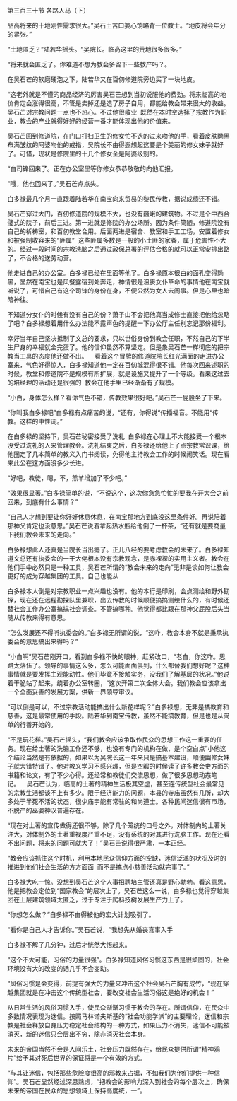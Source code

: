

第三百三十节 各路人马（下）

品高将来的十地刚性需求很大。”吴石土苦口婆心饷略背一位教士。“地皮将会年分的紧张。”

“土地匿乏？”陆若华摇头。“吴院长。临高这里的荒地很多很多。”

“将来就会匿乏了。你难道不想为教会多留下一些教产吗？。

在吴石芒的软磨硬泡之下，陆若华又在百仞修道院旁边买了一块地皮。

“这老外就是不懂的商品经济的厉害吴石芒想到当初说服他的费劲。将来临高的地价肯定会涨得很高，不管是卖掉还是造了房子自用，都能给教会带来很大的收益。吴石芒对宗教问题一点也不热心。不过他很敬业  既然在本时空选择了宗教作为职业，教会的产业就得好好的经营一番才能体现出他的价值来。

吴石芒回到修道院，在门口打扫卫生的修女忙不迭的过来吻他的手，看着皮肤黝黑布满皱纹的阿婆吻他的戒指，吴院长不由得遐想起这要是个美丽的修女妹子就好了。可惜，现状是修院里的十几个修女全是阿婆级别的。

“白司锋回来了。正在办公室里等你修女恭恭敬敬的向他汇报。

“哦，他也回来了。”吴石芒点点头。

白多禄最几个月一直跟着陆若华在南宝向来贸易的黎民传教，据说成绩还不错。

吴石芒穿过大门，百仞修道院的规模不大，也没有巍峨的建筑物。不过是个中西合璧式的院子，前后三进。第一进就是修院的办公场所。因为条件简陋，修道院没有自己的祈祷室，和百仞教堂合用。后面两进是宿舍、教室和手工工场，安置着修女和被强制收容来的“匪属”  这些匪属多数是一般的小土匪的家眷，属于危害性不大的。经过一段时间的宗教洗脑之后通过政保总署的评估合格的就可以正常安排出路了，不合格的送劳动营。

他走进自己的办公室。白多禄已经在里面等他了。白多禄原本很白的面孔变得黝黑，显然在南宝也是风餐露宿到处奔走，神情很是沮丧女仆革命的事情他在南宝就听说了，可惜自己有这个司锋的身份在身，不便公然为女人去闹事。但是心里也暗暗神往。

不知道分女仆的时候有没有自己的份？萧子山不会把他真当成修士直接把他给忽略了吧？白多禄想着用什么办法能不露声色的提醒一下办公厅主任别忘记那份福利。

幸好当年自己坚决抵制了文总的要求，只以世俗身份到教会任职，不然自己的下半生尸身的幸福就全完蛋了。他的信仰虽然不算坚定。但是象吴石芒一样彻底的把宗教当工具的态度他还做不出。    看着这个冒牌的修道院院长红光满面的走进办公室来，气色好得惊人，白多禄知道他一定在百仞城混得很不错。他每次回来述职的时候，教堂和修道院不是规模有所扩展，就是设施又提升了一个等级。看来这过去的培经理的活动还是很强的  教会在他手里已经渐渐有了规模。

“小白，身体怎么样？看你气色不错，传教效果很好吧。”吴石芒一屁股坐了下来。

“你叫我白多禄吧”白多禄有点痛苦的说，“还有，你得说“传播福音。不能用“传教。这样的中性词。”

在白多禄的坚持下，吴石芒秘密接受了洗礼  白多禄在心理上不大能接受一个根本没受过洗礼的人来管理教会。洗礼结束之后，白多禄还给他上了点宗教常识课，给他圈定了几本简单的教义入门书阅读，免得他主持教会工作的时候闹笑话。现在看来此公在这方面没多少长进。

“好吧，教徒，嗯，不，羔羊增加了不少吧。”

“效果很显著。”白多禄简单的说，“不说这个，这次你急急忙忙的要我在开大会之前回来，到底有什么事情？”

“自己人才想到要让你好好休息休息，在南宝那地方到底没这里条件好。再说陪着那神父肯定也没意思。”吴石芒说着拿起热水瓶给他倒了一杯茶，“还有就是要商量下我们教会未来的走向。”

白多禄想此人还真是当院长当出瘾了。正儿八经的要考虑教会的未来了。白多禄知道文总还有执委会的一干大佬根本没有宗教观念，是赤裸裸的实用主义者。教会在他们手中必然只是一种工具，吴石芒所谓的“教会未来的走向”无非是谈如何让教会更好的成为穿越集团的工具。自己也能从

白多禄本人倒是对宗教职业一点兴趣也没有。他的本行是印刷，会点测绘和野外勘探，现在还在远程勘探队里兼职，出去传教的时候顺便搞搞测绘什么的，有时候还替社会工作办公室搞搞社会调查。不管搞哪种。他觉得都比跟在那神父屁股后头当随从传教来得有意思。

“怎么发展还不得听执委会的。”白多禄无所谓的说，“这咋，教会本身不就是秉承执委会的意思搞出来得吗？”

“小白啊”吴石芒刚开口，看到白多禄不快的眼神，赶紧改口，“老白，你这咋。思路太落伍了。领导的事情这么多，怎么可能面面俱到，什么都替我们想好呢？这种事情就是要发挥主观能动性。他们毕竟不接触实务，没我们了解基层的状况。”他说着干脆站了起来，绕着办公室转圈，“这次开第二次全体大会。我们教会应该拿出一个全面妥善的发展方案，供新一界领导审议。

“可以倒是可以，不过宗教活动能搞出什么新花样呢？”白多禄想，无非是搞教育和慈善，这是最常使用的手段。陆若华到南宝传教，虽然不能搞教育，但是也是从简单的行善开始的。

“不是玩花样。”吴石芒摇头，“我们教会应该争取作民众的思想工作这一重要的任务。现在给土著的洗脑工作还不够，也没有专门的机构在做，是个空白点”小他这个结论当然是有依据的，如果以为吴院长这一年来只是搞基本建设，顺便幽修女妹子就大错特错了。他对教义学习不感兴趣，但是空暇的时候读了许多教会史方面的书籍和论文，有了不少心得。还经常和教徒们交流思想，做了很多思想动态笔记。    吴石芒认为，临高的土著的精神生活极其空虚，甚至连传统型社会最常见的宗教生活都谈不上有多少。限于经济能力的问题，本县的寺庙虽然有几所，却大多处于半死不活的状态，很少庙宇能有常驻的和尚道士。各种民间迷信很有市场，不脱产的巫婆神汉普遍存在。

“现在对土著的宣传做得还很不够，除了几个笼统的口号之外，对体制内的土著关注大，对体制外的土著重视度严重不足，没有系统的对其进行洗脑工作。现在还看不出问题，将来的问题可就大了！”吴石芒说得很严肃，一本正经。

“教会应该抓住这个时机，利用本地民众信仰方面的空缺，迷信泛滥的状况及时的推进到他们社会生活的方方面面  而不是搞点小慈善活动就完事了。”

白多禄大吃一惊。没想到吴石芒这个人事招聘培主管还真是野心勃勃。看这意思，他是把教会定位到“国家教会”的层次上了。吴石芒这么一说，白多禄也觉得穿越集团在上层建筑领域太匿乏，过于专注于爬科技树发展生产力上了。

“你想怎么做？”自多禄不由得被他的宏大计划吸引了。

“看你是自己人才告诉你。”吴石芒说，“我想先从婚丧喜事入手

白多禄不解了几分钟，过后才恍然大悟起来。

“这个不大可能，习俗的力量很强”。白多禄知道风俗习惯这东西是很顽固的，社会环境没有大的改变的话几乎不会变动。

“风俗习惯是会变得，前提有强大的力量来冲击这个社会吴石芒胸有成竹，“现在穿越集团就是在冲击这个传统型社会，要改变社会生活习俗这是绝好的机会！”

从日常生活的风俗习惯入手，使民众渐渐习惯于教会的存在。所谓信仰，在民众中多数情况表现为迷信。按照马林诺夫斯基的“社会功能学派”的主要理论，迷信和宗教是社会释放自身压力稳定社会结构的一种方式，如果压力不消失，迷信不可能被消灭，新的迷信只会层出不穷，除非消灭社会本身。

未来的帝国当然不会是人间乐土，社会压力既然存在，给民众提供所谓“精神鸦片”给予其对死后世界的保证将是一个有效的方式。

“与其让迷信，包括那些危险度很高的邪教来占据，不如我们为他们提供一种信仰”。吴石芒显然经过深思熟虑，“把教会的影响力深入到社会的每个层次上，确保未来的帝国在民众的思想领域上保持高度统，一”。

